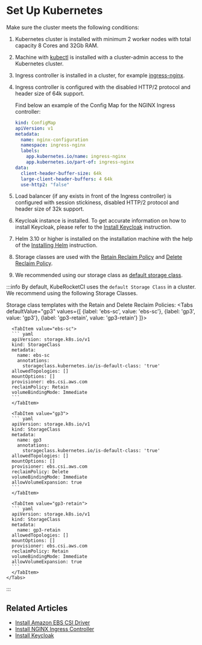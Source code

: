 
# Set Up Kubernetes

Make sure the cluster meets the following conditions:

1. Kubernetes cluster is installed with minimum 2 worker nodes with total capacity 8 Cores and 32Gb RAM.

2. Machine with [kubectl](https://kubernetes.io/docs/tasks/tools/install-kubectl/) is installed with a cluster-admin access to the Kubernetes cluster.

3. Ingress controller is installed in a cluster, for example [ingress-nginx](./install-ingress-nginx.md).

4. Ingress controller is configured with the disabled HTTP/2 protocol and header size of 64k support.

    Find below an example of the Config Map for the NGINX Ingress controller:

    ```yaml
    kind: ConfigMap
    apiVersion: v1
    metadata:
      name: nginx-configuration
      namespace: ingress-nginx
      labels:
        app.kubernetes.io/name: ingress-nginx
        app.kubernetes.io/part-of: ingress-nginx
    data:
      client-header-buffer-size: 64k
      large-client-header-buffers: 4 64k
      use-http2: "false"
    ```

5. Load balancer (if any exists in front of the Ingress controller) is configured with session stickiness, disabled HTTP/2 protocol and header size of 32k support.

6. Keycloak instance is installed. To get accurate information on how to install Keycloak, please refer to the [Install Keycloak](advanced-installation/keycloak.md) instruction.

7. Helm 3.10 or higher is installed on the installation machine with the help of the [Installing Helm](https://v3.helm.sh/docs/intro/install/) instruction.

8. Storage classes are used with the [Retain Reclaim Policy](https://kubernetes.io/docs/concepts/storage/persistent-volumes/#retain) and [Delete Reclaim Policy](https://kubernetes.io/docs/concepts/storage/persistent-volumes/#delete).

9. We recommended using our storage class as [default storage class](https://kubernetes.io/docs/tasks/administer-cluster/change-default-storage-class/#changing-the-default-storageclass).<br/>

:::info
  By default, KubeRocketCI uses the `default Storage Class` in a cluster. We recommend using the following Storage Classes.

  Storage class templates with the Retain and Delete Reclaim Policies:
    <Tabs
      defaultValue="gp3"
      values={[
        {label: 'ebs-sc', value: 'ebs-sc'},
        {label: 'gp3', value: 'gp3'},
        {label: 'gp3-retain', value: 'gp3-retain'}
      ]}>

      <TabItem value="ebs-sc">
      ``` yaml
      apiVersion: storage.k8s.io/v1
      kind: StorageClass
      metadata:
        name: ebs-sc
        annotations:
          storageclass.kubernetes.io/is-default-class: 'true'
      allowedTopologies: []
      mountOptions: []
      provisioner: ebs.csi.aws.com
      reclaimPolicy: Retain
      volumeBindingMode: Immediate
      ```
      </TabItem>

      <TabItem value="gp3">
      ``` yaml
      apiVersion: storage.k8s.io/v1
      kind: StorageClass
      metadata:
        name: gp3
        annotations:
          storageclass.kubernetes.io/is-default-class: 'true'
      allowedTopologies: []
      mountOptions: []
      provisioner: ebs.csi.aws.com
      reclaimPolicy: Delete
      volumeBindingMode: Immediate
      allowVolumeExpansion: true
      ```
      </TabItem>

      <TabItem value="gp3-retain">
      ``` yaml
      apiVersion: storage.k8s.io/v1
      kind: StorageClass
      metadata:
        name: gp3-retain
      allowedTopologies: []
      mountOptions: []
      provisioner: ebs.csi.aws.com
      reclaimPolicy: Retain
      volumeBindingMode: Immediate
      allowVolumeExpansion: true
      ```
      </TabItem>
    </Tabs>
:::

## Related Articles

* [Install Amazon EBS CSI Driver](ebs-csi-driver.md)
* [Install NGINX Ingress Controller](install-ingress-nginx.md)
* [Install Keycloak](advanced-installation/keycloak.md)
